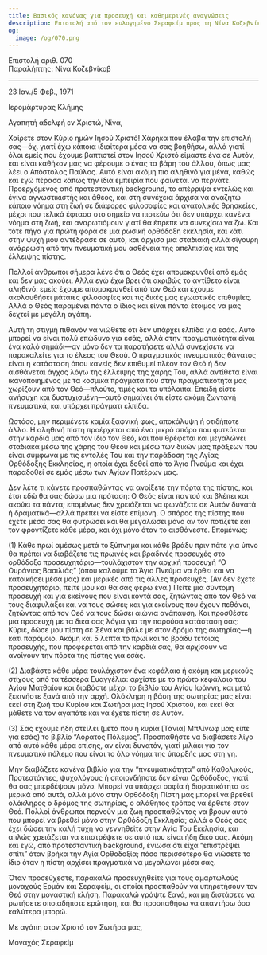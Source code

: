 ```yaml
---
title: Βασικός κανόνας για προσευχή και καθημερινές αναγνώσεις
description: Επιστολή από τον ευλογημένο Σεραφείμ προς τη Νίνα Κοζεβνίκοβ.
og:
  image: /og/070.png
---
```


<div style={{textAlign:'right', fontFamily:'monospace'}}>Επιστολή αριθ. 070</div>
<div style={{textAlign:'left', fontFamily:'monospace'}}>Παραλήπτης: Νίνα Κοζεβνίκοβ</div>

---

23 Ιαν./5 Φεβ., 1971

Ιερομάρτυρας Κλήμης

Αγαπητή αδελφή εν Χριστώ, Νίνα,

Χαίρετε στον Κύριο ημών Ιησού Χριστό! Χάρηκα που έλαβα την επιστολή σας—όχι γιατί έχω κάποια ιδιαίτερα μέσα να σας βοηθήσω, αλλά γιατί όλοι εμείς που έχουμε βαπτιστεί στον Ιησού Χριστό είμαστε ένα σε Αυτόν, και είναι καθήκον μας να φέρουμε ο ένας τα βάρη του άλλου, όπως μας λέει ο Απόστολος Παύλος. Αυτό είναι ακόμη πιο αληθινό για μένα, καθώς και εγώ πέρασα κάπως την ίδια εμπειρία που φαίνεται να περνάτε. Προερχόμενος από προτεσταντική background, το απέρριψα εντελώς και έγινα αγνωστικιστής και άθεος, και στη συνέχεια άρχισα να αναζητώ κάποιο νόημα στη ζωή σε διάφορες φιλοσοφίες και ανατολικές θρησκείες, μέχρι που τελικά έφτασα στο σημείο να πιστεύω ότι δεν υπάρχει κανένα νόημα στη ζωή, και αναρωτιόμουν γιατί θα έπρεπε να συνεχίσω να ζω. Και τότε πήγα για πρώτη φορά σε μια ρωσική ορθόδοξη εκκλησία, και κάτι στην ψυχή μου αντέδρασε σε αυτό, και άρχισα μια σταδιακή αλλά σίγουρη ανάρρωση από την πνευματική μου ασθένεια της απελπισίας και της έλλειψης πίστης.

Πολλοί άνθρωποι σήμερα λένε ότι ο Θεός έχει απομακρυνθεί από εμάς και δεν μας ακούει. Αλλά εγώ έχω βρει ότι ακριβώς το αντίθετο είναι αληθινό: εμείς έχουμε απομακρυνθεί από τον Θεό και έχουμε ακολουθήσει μάταιες φιλοσοφίες και τις δικές μας εγωιστικές επιθυμίες. Αλλά ο Θεός παραμένει πάντα ο ίδιος και είναι πάντα έτοιμος να μας δεχτεί με μεγάλη αγάπη.

Αυτή τη στιγμή πιθανόν να νιώθετε ότι δεν υπάρχει ελπίδα για εσάς. Αυτό μπορεί να είναι πολύ επώδυνο για εσάς, αλλά στην πραγματικότητα είναι ένα καλό σημάδι—αν μόνο δεν τα παρατήσετε αλλά συνεχίσετε να παρακαλείτε για το έλεος του Θεού. Ο πραγματικός πνευματικός θάνατος είναι η κατάσταση όπου κανείς δεν επιθυμεί πλέον τον Θεό ή δεν αισθάνεται άγχος λόγω της έλλειψης της χάρης Του, αλλά αντίθετα είναι ικανοποιημένος με τα κοσμικά πράγματα που στην πραγματικότητα μας χωρίζουν από τον Θεό—πλούτο, τιμές και τα υπόλοιπα. Επειδή είστε ανήσυχη και δυστυχισμένη—αυτό σημαίνει ότι είστε ακόμη ζωντανή πνευματικά, και υπάρχει πράγματι ελπίδα.

Ωστόσο, μην περιμένετε καμία ξαφνική φως, αποκάλυψη ή οτιδήποτε άλλο. Η αληθινή πίστη προέρχεται από ένα μικρό σπόρο που φυτεύεται στην καρδιά μας από τον ίδιο τον Θεό, και που θρέφεται και μεγαλώνει σταδιακά μέσω της χάρης του Θεού και μέσω των δικών μας πράξεων που είναι σύμφωνα με τις εντολές Του και την παράδοση της Αγίας Ορθόδοξης Εκκλησίας, η οποία έχει δοθεί από το Άγιο Πνεύμα και έχει παραδοθεί σε εμάς μέσω των Αγίων Πατέρων μας.

Δεν λέτε τι κάνετε προσπαθώντας να ανοίξετε την πόρτα της πίστης, και έτσι εδώ θα σας δώσω μια πρόταση: Ο Θεός είναι παντού και βλέπει και ακούει τα πάντα; επομένως δεν χρειάζεται να φωνάζετε σε Αυτόν δυνατά ή δραματικά—αλλά πρέπει να είστε επίμονη. Ο σπόρος της πίστης που έχετε μέσα σας θα φυτρώσει και θα μεγαλώσει μόνο αν τον ποτίζετε και τον φροντίζετε κάθε μέρα, και όχι μόνο όταν το αισθάνεστε. Επομένως:

(1) Κάθε πρωί αμέσως μετά το ξύπνημα και κάθε βράδυ πριν πάτε για ύπνο θα πρέπει να διαβάζετε τις πρωινές και βραδινές προσευχές στο ορθόδοξο προσευχητάριο—τουλάχιστον την αρχική προσευχή “Ο Ουράνιος Βασιλιάς” (όπου καλούμε το Άγιο Πνεύμα να έρθει και να κατοικήσει μέσα μας) και μερικές από τις άλλες προσευχές. (Αν δεν έχετε προσευχητάριο, πείτε μου και θα σας φέρω ένα.) Πείτε μια σύντομη προσευχή και για εκείνους που είναι κοντά σας, ζητώντας από τον Θεό να τους διαφυλάξει και να τους σώσει; και για εκείνους που έχουν πεθάνει, ζητώντας από τον Θεό να τους δώσει αιώνια ανάπαυση. Και προσθέστε μια προσευχή με τα δικά σας λόγια για την παρούσα κατάσταση σας: Κύριε, δώσε μου πίστη σε Σένα και βάλε με στον δρόμο της σωτηρίας—ή κάτι παρόμοιο. Ακόμη και 5 λεπτά το πρωί και το βράδυ τέτοιας προσευχής, που προφέρεται από την καρδιά σας, θα αρχίσουν να ανοίγουν την πόρτα της πίστης για εσάς.

(2) Διαβάστε κάθε μέρα τουλάχιστον ένα κεφάλαιο ή ακόμη και μερικούς στίχους από τα τέσσερα Ευαγγέλια: αρχίστε με το πρώτο κεφάλαιο του Αγίου Ματθαίου και διαβάστε μέχρι το βιβλίο του Αγίου Ιωάννη, και μετά ξεκινήστε ξανά από την αρχή. Ολόκληρη η βάση της σωτηρίας μας είναι εκεί στη ζωή του Κυρίου και Σωτήρα μας Ιησού Χριστού, και εκεί θα μάθετε να τον αγαπάτε και να έχετε πίστη σε Αυτόν.

(3) Σας έχουμε ήδη στείλει (μετά που η κυρία [Τάνια] Μπλίνωφ μας είπε για εσάς) το βιβλίο “Αόρατος Πόλεμος”. Προσπαθήστε να διαβάσετε λίγο από αυτό κάθε μέρα επίσης, αν είναι δυνατόν, γιατί μιλάει για τον πνευματικό πόλεμο που είναι το όλο νόημα της ύπαρξής μας στη γη.

Μην διαβάζετε κανένα βιβλίο για την “πνευματικότητα” από Καθολικούς, Προτεστάντες, ψυχολόγους ή οποιονδήποτε δεν είναι Ορθόδοξος, γιατί θα σας μπερδέψουν μόνο. Μπορεί να υπάρχει σοφία ή διορατικότητα σε μερικά από αυτά, αλλά μόνο στην Ορθόδοξη Πίστη μας μπορεί να βρεθεί ολόκληρος ο δρόμος της σωτηρίας, ο αλάθητος τρόπος να έρθετε στον Θεό. Πολλοί άνθρωποι περνούν μια ζωή προσπαθώντας να βρουν αυτό που μπορεί να βρεθεί μόνο στην Ορθόδοξη Εκκλησία; αλλά ο Θεός σας έχει δώσει την καλή τύχη να γεννηθείτε στην Αγία Του Εκκλησία, και απλώς χρειάζεται να επιστρέψετε σε αυτό που είναι ήδη δικό σας. Ακόμη και εγώ, από προτεσταντική background, ένιωσα ότι είχα “επιστρέψει σπίτι” όταν βρήκα την Αγία Ορθοδοξία; πόσο περισσότερο θα νιώσετε το ίδιο όταν η πίστη αρχίσει πραγματικά να μεγαλώνει μέσα σας.

Όταν προσεύχεστε, παρακαλώ προσευχηθείτε για τους αμαρτωλούς μοναχούς Ερμάν και Σεραφείμ, οι οποίοι προσπαθούν να υπηρετήσουν τον Θεό στην μοναστική κλήση. Παρακαλώ γράψτε ξανά, και μη διστάσετε να ρωτήσετε οποιαδήποτε ερώτηση, και θα προσπαθήσω να απαντήσω όσο καλύτερα μπορώ.

Με αγάπη στον Χριστό τον Σωτήρα μας,

Μοναχός Σεραφείμ